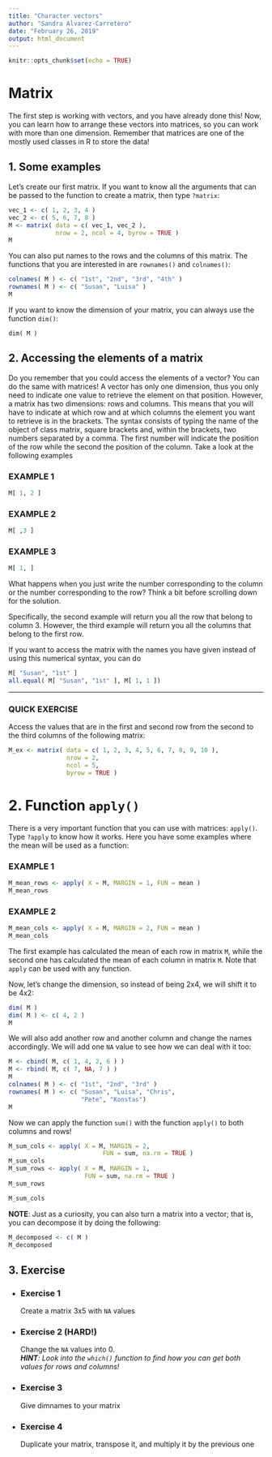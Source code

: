 ```yaml
---
title: "Character vectors"
author: "Sandra Alvarez-Carretero"
date: "February 26, 2019"
output: html_document
---
```


```r
knitr::opts_chunk$set(echo = TRUE)
```

# Matrix

The first step is working with vectors, and you have already done this! Now, you can learn how to arrange these vectors into matrices, so you can work with more than one dimension. Remember that matrices are one of the mostly used classes in R to store the data! 

## 1. Some examples

Let's create our first matrix. If you want to know all the arguments that can be passed to the function to create a matrix, then type
`?matrix`:

```r
vec_1 <- c( 1, 2, 3, 4 )
vec_2 <- c( 5, 6, 7, 8 )
M <- matrix( data = c( vec_1, vec_2 ),
             nrow = 2, ncol = 4, byrow = TRUE )
M
```

You can also put names to the rows and the columns of this matrix. The functions that you are interested in are `rownames()` and
`colnames()`:

```r
colnames( M ) <- c( "1st", "2nd", "3rd", "4th" )
rownames( M ) <- c( "Susan", "Luisa" )
M
```

If you want to know the dimension of your matrix, you can always use the function `dim()`:

```
dim( M )
```

## 2. Accessing the elements of a matrix

Do you remember that you could access the elements of a vector? You can do the same with matrices! A vector has only one dimension,
thus you only need to indicate one value to retrieve the element on that position. 
However, a matrix has two dimensions: rows and columns. This means that you will have to indicate at which row and at which columns the element you want to retrieve is in the brackets. The syntax consists of typing the name of the object of class matrix, square brackets and, within the brackets, two numbers separated by a comma. The first number will indicate the position of the row while the second the position of the column. Take a look at the following examples

### EXAMPLE 1 
```r
M[ 1, 2 ]
```
### EXAMPLE 2
```r
M[ ,3 ]
```
### EXAMPLE 3
```r
M[ 1, ]
```
What happens when you just write the number corresponding to the column or the number corresponding to the row? Think a bit before
scrolling down for the solution.

Specifically, the second example will return you all the row that belong to column 3. However, the third example will return you all the columns that belong to the first row.

If you want to access the matrix with the names you have given instead of using this numerical syntax, you can do 

```r
M[ "Susan", "1st" ]
all.equal( M[ "Susan", "1st" ], M[ 1, 1 ])
```

---
### QUICK EXERCISE 
Access the values that are in the first and second row from the second to the third columns of the following matrix:
```R
M_ex <- matrix( data = c( 1, 2, 3, 4, 5, 6, 7, 8, 9, 10 ),
                nrow = 2, 
                ncol = 5,
                byrow = TRUE )
```

# 2. Function `apply()`

There is a very important function that you can use with matrices: `apply()`. Type `?apply` to know how it works. Here you have some examples where the mean will be used as a function:

### EXAMPLE 1 
```r
M_mean_rows <- apply( X = M, MARGIN = 1, FUN = mean )
M_mean_rows
```
### EXAMPLE 2
```r
M_mean_cols <- apply( X = M, MARGIN = 2, FUN = mean )
M_mean_cols
```
The first example has calculated the mean of each row in matrix `M`, while the second one has calculated the mean of each column
in matrix `M`. Note that `apply` can be used with any function.

Now, let's change the dimension, so instead of being 2x4, we will shift it to be 4x2:

```r
dim( M )
dim( M ) <- c( 4, 2 )
M
```

We will also add another row and another column and change the names accordingly. We will add one `NA` value to see how we can deal with it too:

```r
M <- cbind( M, c( 1, 4, 2, 6 ) )
M <- rbind( M, c( 7, NA, 7 ) )
M
colnames( M ) <- c( "1st", "2nd", "3rd" )
rownames( M ) <- c( "Susan", "Luisa", "Chris",
                    "Pete", "Konstas")
M
```

Now we can apply the function `sum()` with the function `apply()` to both columns and rows!

```r
M_sum_cols <- apply( X = M, MARGIN = 2,
                          FUN = sum, na.rm = TRUE )
M_sum_cols
M_sum_rows <- apply( X = M, MARGIN = 1,
                     FUN = sum, na.rm = TRUE )
M_sum_rows

M_sum_cols
```

**NOTE**: Just as a curiosity, you can also turn a matrix into a vector; that is, you can decompose it by doing the following:

```r
M_decomposed <- c( M )
M_decomposed
```

## 3. Exercise

* ### Exercise 1  
  Create a matrix 3x5 with `NA` values
* ### Exercise 2 (HARD!)  
  Change the `NA` values into 0.  
  ***HINT**: Look into the `which()` function to find how you can get both values for rows and columns!*

* ### Exercise 3  
  Give dimnames to your matrix
* ### Exercise 4    
  Duplicate your matrix, transpose it, and multiply it by the previous one


